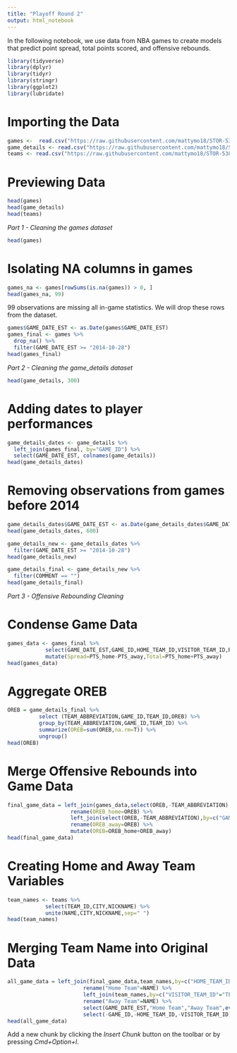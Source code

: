 ```yaml
---
title: "Playoff Round 2"
output: html_notebook
---
```


In the following notebook, we use data from NBA games to create models that predict point spread, total points scored, and offensive rebounds. 

```r
library(tidyverse)
library(dplyr)
library(tidyr)
library(stringr)
library(ggplot2)
library(lubridate)
```

# Importing the Data
```r
games <-  read.csv("https://raw.githubusercontent.com/mattymo18/STOR-538-Project2-2021/master/Source-Data/games.csv")
game_details <- read.csv("https://raw.githubusercontent.com/mattymo18/STOR-538-Project2-2021/master/Source-Data/games_details.csv")
teams <- read.csv("https://raw.githubusercontent.com/mattymo18/STOR-538-Project2-2021/master/Source-Data/teams.csv")
```

# Previewing Data
```r
head(games)
head(game_details)
head(teams)
```


*Part 1 - Cleaning the games dataset*

```r
head(games)
```

# Isolating NA columns in games
```r
games_na <- games[rowSums(is.na(games)) > 0, ]
head(games_na, 99)
```
99 observations are missing all in-game statistics. We will drop these rows from the dataset.

```r
games$GAME_DATE_EST <- as.Date(games$GAME_DATE_EST)
games_final <- games %>%
  drop_na() %>%
  filter(GAME_DATE_EST >= "2014-10-28")
head(games_final)
```


*Part 2 - Cleaning the game_details dataset*

```r
head(game_details, 300)
```

# Adding dates to player performances
```r
game_details_dates <- game_details %>%
  left_join(games_final, by="GAME_ID") %>%
  select(GAME_DATE_EST, colnames(game_details))
head(game_details_dates)
```

# Removing observations from games before 2014

```r
game_details_dates$GAME_DATE_EST <- as.Date(game_details_dates$GAME_DATE_EST)
head(game_details_dates, 600)
```


```r
game_details_new <- game_details_dates %>%
  filter(GAME_DATE_EST >= "2014-10-28")
head(game_details_new)
```

```r
game_details_final <- game_details_new %>%
  filter(COMMENT == "")
head(game_details_final)
```

*Part 3 - Offensive Rebounding Cleaning*

# Condense Game Data
```r
games_data <- games_final %>%
            select(GAME_DATE_EST,GAME_ID,HOME_TEAM_ID,VISITOR_TEAM_ID,PTS_home,PTS_away) %>%
            mutate(Spread=PTS_home-PTS_away,Total=PTS_home+PTS_away)
head(games_data)
```

# Aggregate OREB
```r
OREB = game_details_final %>%
          select (TEAM_ABBREVIATION,GAME_ID,TEAM_ID,OREB) %>%
          group_by(TEAM_ABBREVIATION,GAME_ID,TEAM_ID) %>%
          summarize(OREB=sum(OREB,na.rm=T)) %>%
          ungroup()
head(OREB)
```

# Merge Offensive Rebounds into Game Data
```r
final_game_data = left_join(games_data,select(OREB,-TEAM_ABBREVIATION),by=c("GAME_ID","HOME_TEAM_ID"="TEAM_ID")) %>%
                    rename(OREB_home=OREB) %>%
                    left_join(select(OREB,-TEAM_ABBREVIATION),by=c("GAME_ID","VISITOR_TEAM_ID"="TEAM_ID")) %>%
                    rename(OREB_away=OREB) %>%
                    mutate(OREB=OREB_home+OREB_away)
head(final_game_data)
```

# Creating Home and Away Team Variables
```r
team_names <- teams %>%
            select(TEAM_ID,CITY,NICKNAME) %>%
            unite(NAME,CITY,NICKNAME,sep=" ")
head(team_names)
```

# Merging Team Name into Original Data
```r
all_game_data = left_join(final_game_data,team_names,by=c("HOME_TEAM_ID"="TEAM_ID")) %>%
                        rename("Home Team"=NAME) %>%
                        left_join(team_names,by=c("VISITOR_TEAM_ID"="TEAM_ID")) %>%
                        rename("Away Team"=NAME) %>%
                        select(GAME_DATE_EST,"Home Team","Away Team",everything()) %>%
                        select(-GAME_ID,-HOME_TEAM_ID,-VISITOR_TEAM_ID)
head(all_game_data)
```







Add a new chunk by clicking the *Insert Chunk* button on the toolbar or by pressing *Cmd+Option+I*.